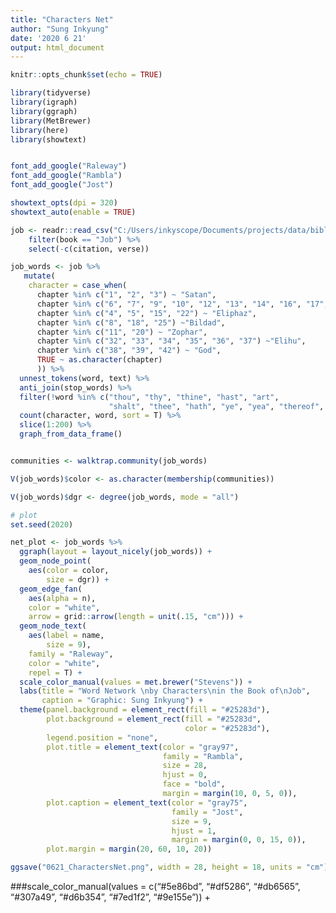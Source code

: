 ```yaml
---
title: "Characters Net"
author: "Sung Inkyung"
date: '2020 6 21'
output: html_document
---
```


```r
knitr::opts_chunk$set(echo = TRUE)
```

```r
library(tidyverse)
library(igraph)
library(ggraph)
library(MetBrewer)
library(here)
library(showtext)


font_add_google("Raleway")
font_add_google("Rambla")
font_add_google("Jost")

showtext_opts(dpi = 320)
showtext_auto(enable = TRUE)
```


```r
job <- readr::read_csv("C:/Users/inkyscope/Documents/projects/data/bible_kjv_new.csv") %>% 
    filter(book == "Job") %>% 
    select(-c(citation, verse)) 
```


```r
job_words <- job %>% 
   mutate(
    character = case_when(
      chapter %in% c("1", "2", "3") ~ "Satan",
      chapter %in% c("6", "7", "9", "10", "12", "13", "14", "16", "17", "19", "21", "23", "24", "26", "27", "28", "29", "30", "31", "40", "41") ~ "Job",
      chapter %in% c("4", "5", "15", "22") ~ "Eliphaz",
      chapter %in% c("8", "18", "25") ~"Bildad",
      chapter %in% c("11", "20") ~ "Zophar",
      chapter %in% c("32", "33", "34", "35", "36", "37") ~"Elihu",
      chapter %in% c("38", "39", "42") ~ "God",
      TRUE ~ as.character(chapter)
      )) %>% 
  unnest_tokens(word, text) %>%
  anti_join(stop_words) %>%
  filter(!word %in% c("thou", "thy", "thine", "hast", "art",
                      "shalt", "thee", "hath", "ye", "yea", "thereof", "job", "god", "day", "doth", "canst", "cometh", "wilt", "dost", "wherefore", "shouldes", "lo")) %>% 
  count(character, word, sort = T) %>% 
  slice(1:200) %>% 
  graph_from_data_frame()


communities <- walktrap.community(job_words)

V(job_words)$color <- as.character(membership(communities))

V(job_words)$dgr <- degree(job_words, mode = "all")

```


```r
# plot
set.seed(2020)

net_plot <- job_words %>% 
  ggraph(layout = layout_nicely(job_words)) +
  geom_node_point(
    aes(color = color,
        size = dgr)) +
  geom_edge_fan(
    aes(alpha = n),
    color = "white",
    arrow = grid::arrow(length = unit(.15, "cm"))) +
  geom_node_text(
    aes(label = name,
        size = 9),
    family = "Raleway",
    color = "white",
    repel = T) +
  scale_color_manual(values = met.brewer("Stevens")) +
  labs(title = "Word Network \nby Characters\nin the Book of\nJob",
       caption = "Graphic: Sung Inkyung") +
  theme(panel.background = element_rect(fill = "#25283d"),
        plot.background = element_rect(fill = "#25283d",
                                       color = "#25283d"),
        legend.position = "none",
        plot.title = element_text(color = "gray97",
                                  family = "Rambla",
                                  size = 28,
                                  hjust = 0,
                                  face = "bold",
                                  margin = margin(10, 0, 5, 0)),
        plot.caption = element_text(color = "gray75",
                                    family = "Jost",
                                    size = 9,
                                    hjust = 1,
                                    margin = margin(0, 0, 15, 0)),
        plot.margin = margin(20, 60, 10, 20))

ggsave("0621_CharactersNet.png", width = 28, height = 18, units = "cm")

```
###scale_color_manual(values = c("#5e86bd", "#df5286", "#db6565", "#307a49", "#d6b354",  "#7ed1f2", "#9e155e")) +